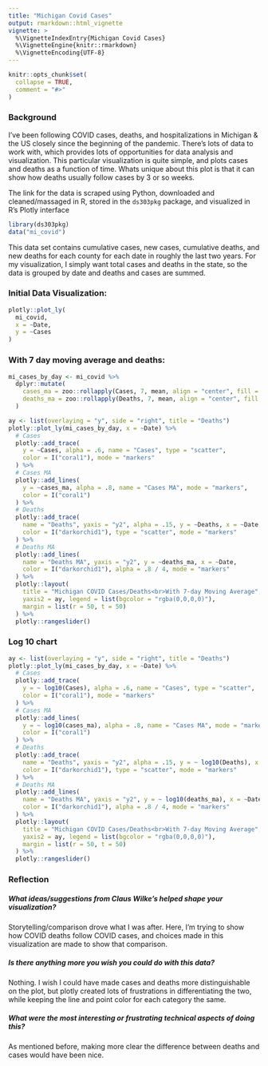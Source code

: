 ```yaml
---
title: "Michigan Covid Cases"
output: rmarkdown::html_vignette
vignette: >
  %\VignetteIndexEntry{Michigan Covid Cases}
  %\VignetteEngine{knitr::rmarkdown}
  %\VignetteEncoding{UTF-8}
---
```


```r
knitr::opts_chunk$set(
  collapse = TRUE,
  comment = "#>"
)
```

### Background

I've been following COVID cases, deaths, and hospitalizations in Michigan & the US closely since the beginning of the pandemic. There's lots of data to work with, which provides lots of opportunities for data analysis and visualization. This particular visualization is quite simple, and plots cases and deaths as a function of time. Whats unique about this plot is that it can show how deaths usually follow cases by 3 or so weeks.

The link for the data is scraped using Python, downloaded and cleaned/massaged in R, stored in the `ds303pkg` package, and visualized in R's Plotly interface

```r
library(ds303pkg)
data("mi_covid")
```

This data set contains cumulative cases, new cases, cumulative deaths, and new deaths for each county for each date in roughly the last two years. For my visualization, I simply want total cases and deaths in the state, so the data is grouped by date and deaths and cases are summed. 


### Initial Data Visualization:

```r
plotly::plot_ly(
  mi_covid,
  x = ~Date,
  y = ~Cases
)
```

### With 7 day moving average and deaths:


```r
mi_cases_by_day <- mi_covid %>%
  dplyr::mutate(
    cases_ma = zoo::rollapply(Cases, 7, mean, align = "center", fill = 0),
    deaths_ma = zoo::rollapply(Deaths, 7, mean, align = "center", fill = 0)
  )
```

```r
ay <- list(overlaying = "y", side = "right", title = "Deaths")
plotly::plot_ly(mi_cases_by_day, x = ~Date) %>%
  # Cases
  plotly::add_trace(
    y = ~Cases, alpha = .6, name = "Cases", type = "scatter",
    color = I("coral1"), mode = "markers"
  ) %>%
  # Cases MA
  plotly::add_lines(
    y = ~cases_ma, alpha = .8, name = "Cases MA", mode = "markers",
    color = I("coral1")
  ) %>%
  # Deaths
  plotly::add_trace(
    name = "Deaths", yaxis = "y2", alpha = .15, y = ~Deaths, x = ~Date,
    color = I("darkorchid1"), type = "scatter", mode = "markers"
  ) %>%
  # Deaths MA
  plotly::add_lines(
    name = "Deaths MA", yaxis = "y2", y = ~deaths_ma, x = ~Date,
    color = I("darkorchid1"), alpha = .8 / 4, mode = "markers"
  ) %>%
  plotly::layout(
    title = "Michigan COVID Cases/Deaths<br>With 7-day Moving Average",
    yaxis2 = ay, legend = list(bgcolor = "rgba(0,0,0,0)"),
    margin = list(r = 50, t = 50)
  ) %>%
  plotly::rangeslider()
```

### Log 10 chart

```r
ay <- list(overlaying = "y", side = "right", title = "Deaths")
plotly::plot_ly(mi_cases_by_day, x = ~Date) %>%
  # Cases
  plotly::add_trace(
    y = ~ log10(Cases), alpha = .6, name = "Cases", type = "scatter",
    color = I("coral1"), mode = "markers"
  ) %>%
  # Cases MA
  plotly::add_lines(
    y = ~ log10(cases_ma), alpha = .8, name = "Cases MA", mode = "markers",
    color = I("coral1")
  ) %>%
  # Deaths
  plotly::add_trace(
    name = "Deaths", yaxis = "y2", alpha = .15, y = ~ log10(Deaths), x = ~Date,
    color = I("darkorchid1"), type = "scatter", mode = "markers"
  ) %>%
  # Deaths MA
  plotly::add_lines(
    name = "Deaths MA", yaxis = "y2", y = ~ log10(deaths_ma), x = ~Date,
    color = I("darkorchid1"), alpha = .8 / 4, mode = "markers"
  ) %>%
  plotly::layout(
    title = "Michigan COVID Cases/Deaths<br>With 7-day Moving Average",
    yaxis2 = ay, legend = list(bgcolor = "rgba(0,0,0,0)"),
    margin = list(r = 50, t = 50)
  ) %>%
  plotly::rangeslider()
```


### Reflection

##### What ideas/suggestions from Claus Wilke’s helped shape your visualization?

Storytelling/comparison drove what I was after. Here, I'm trying to show how COVID deaths follow COVID cases, and choices made in this visualization are made to show that comparison. 

##### Is there anything more you wish you could do with this data?

Nothing. I wish I could have made cases and deaths more distinguishable on the plot, but plotly created lots of frustrations in differentiating the two, while keeping the line and point color for each category the same. 

##### What were the most interesting or frustrating technical aspects of doing this?

As mentioned before, making more clear the difference between deaths and cases would have been nice. 
